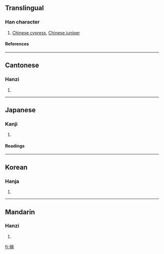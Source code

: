 {{see|栝|桧}}

==Translingual==
===Han character===
{{Han char|rn=75|rad=木|as=13|sn=17|four=4896<sub>6</sub>|canj=木人一日 (DOMA)}}
# [[Chinese cypress]], [[Chinese juniper]]
====References====
{{Han ref|kx=0557.110|dkj=15676|dj=0946.180|hdz=21303.040|uh=6A9C|ud=27292|bh=C0CC|bd=49356}}

----
==Cantonese==
===Hanzi===
{{yue-hanzi|jyut=|y=kui2}}
# {{defn|Cantonese}}

----
==Japanese==
===Kanji===
{{ja-kanji|grade=|rs=木13}}
# {{defn|Japanese}} 
====Readings====
{{ja-readings|on=[[かい]] (kai)|kun=[[ひのき]] (hinoki)}}

----
==Korean==
===Hanja===
{{ko-hanja|hangeul=[[회]], [[괄]]|eumhun=노송나무 회|rv=hoe, gwal|mr=hoe, kwal|y=hoy, kwal}}
# {{defn|Korean}}

----
==Mandarin==
===Hanzi===
{{cmn-hanzi|sim=桧|pin=[[kuài]] ([[kuai4]]),[[]] (gui4),[[]] ([[hui4]])|wg=k'uai<sup>4</sup>}}
# {{defn|Mandarin}}

[[fr:檜]]